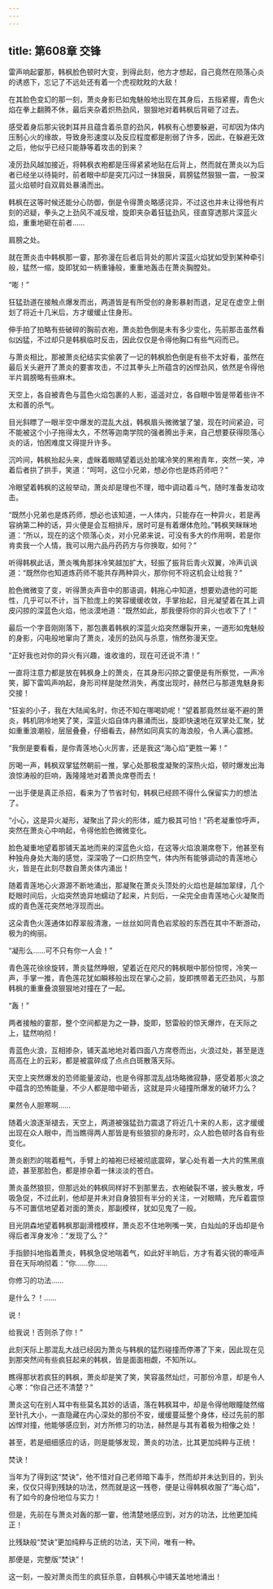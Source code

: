 ```yaml
---
---
---
```

title: 第608章 交锋
---



雷声响起霎那，韩枫脸色顿时大变，到得此刻，他方才想起，自己竟然在陨落心炎的诱惑下，忘记了不远处还有着一个虎视眈眈的大敌！

在其脸色变幻的那一刻，萧炎身影已如鬼魅般地出现在其身后，五指紧握，青色火焰在拳上翻腾不休，最后夹杂着炽热劲风，狠狠地对着韩枫后背砸了过去。

感受着身后那尖锐刺耳并且蕴含着杀意的劲风，韩枫有心想要躲避，可却因为体内压制心火的缘故，导致身形速度以及反应程度都是削弱了许多，因此，在躲避无效之后，他似乎已经只能静等着攻击的到来？

凌厉劲风越加接近，将韩枫衣袍都是压得紧紧地贴在后背上，然而就在萧炎以为后者已经坐以待毙时，前者眼中却是突兀闪过一抹狠戾，肩膀猛然狠狠一震，一股深蓝火焰顿时自双肩处暴涌而出。

韩枫在这等时候还能分心防御，倒是令得萧炎略感诧异，不过这也并未让得他有片刻的迟疑，拳头之上劲风不减反增，旋即夹杂着狂猛劲风，径直穿透那片深蓝火焰，重重地砸在前者……

肩膀之处。

就在萧炎击中韩枫那一霎，那弥漫在后者后背处的那片深蓝火焰犹如受到某种牵引般，猛然一缩，旋即犹如一柄重锤般，重重地轰击在萧炎胸膛处。

“嘭！”

狂猛劲道在接触点爆发而出，两道皆是有所受创的身影暴射而退，足足在虚空上倒划了将近十几米后，方才缓缓止住身形。

伸手拍了拍略有些破碎的胸前衣袍，萧炎脸色倒是未有多少变化，先前那击虽然看似凶猛，不过却只是韩枫临时反击，因此仅仅是令得他胸口有些气闷而已。

与萧炎相比，那被萧炎纪结实实偷袭了一记的韩枫脸色倒是有些不太好看，虽然在最后关头避开了萧炎的要害攻击，不过其拳头上所蕴含的凶悍劲风，依然是令得他半片肩膀略有些麻木。

天空上，各自被青色与蓝色火焰包裹的人影，遥遥对立，各自眼中皆是带着些许不太和善的杀气。

目光斜瞟了一眼半空中爆发的混乱大战，韩枫眉头微微皱了皱，现在时间紧迫，可不能被这个小子拖得太久，不然等迦南学院的强者腾出手来，自己想要获得陨落心炎的话，怕困难度又得提升许多。

沉吟间，韩枫抬起头来，虚眯着眼睛望着远处脸噙冷笑的黑袍青年，突然一笑，冲着后者拱了拱手，笑道：“呵呵，这位小兄弟，想必你也是炼药师吧？”

冷眼望着韩枫的这般举动，萧炎却是理也不理，暗中调动着斗气，随时准备发动攻击。

“既然小兄弟也是炼药师，想必也该知道，一人体内，只能存在一种异火，若是再容纳第二种的话，异火便是会互相排斥，居时可是有着爆体危险。”韩枫笑眯眯地道：“所以，现在的这个陨落心炎，对小兄弟来说，可没有多大的作用啊，若是你肯卖我一个人情，我可以用六品丹药药方与你换取，如何？”

听得韩枫此话，萧炎嘴角那抹冷笑越加扩大，轻振了振背后青火双翼，冷声讥讽道：“既然你也知道炼药师不能共存两种异火，那你何不将这机会让给我？”

脸色微微变了变，听得萧炎声音中的那语调，韩拖心中知道，想要劝退他的可能性，几乎可以不计，当下脸庞上的笑容缓缓收敛，手掌抬起，目光凝望着在其上调皮闪掠的深蓝色火焰，他淡漠地道：“既然如此，那我便将你的异火也收下了！”

最后一个字音刚刚落下，那包裹着韩枫的深蓝火焰突然爆裂开来，一道形如鬼魅般的身影，闪电般地窜向了萧炎，凌厉的劲风与杀意，悄然弥漫天空。

“正好我也对你的异火有兴趣，谁收谁的，现在可还说不清！”

一直将注意力都是放在韩枫身上的萧炎，在其身形闪掠之霎便是有所察觉，一声冷笑，脚下雷鸣声响起，身形司样是陡然消失，再度出现时，赫然已与那道鬼魅身影交接！

“狂妄的小子，我在大陆闻名时，你还不知在哪喝奶呢！”望着那竟然丝毫不避的萧炎，韩机阴冷地笑了笑，深蓝火焰自体内暴涌而出，旋即快速地在双掌处汇聚，犹如重重浪潮般，层层叠叠，仔细看去，赫然如同真实的海浪般，令人满心震撼。

“我倒是要看看，是你青莲地心火厉害，还是我这“海心焰”更胜一筹！”

厉喝一声，韩枫双掌猛然朝前一推，掌心处那极度凝聚的深热火焰，顿时爆发出海浪惊涛般的巨响，轰隆隆地对着萧炎席卷而去！

一出手便是真正杀招，看来为了节省时旬，韩枫已经顾不得什么保留实力的想法了。

“小心，这是异火凝形，凝聚出了异火的形体，威力极其可怕！”药老凝重惊呼声，突然在萧炎心中响起，令得他脸色微微变化。

脸色凝重地望着那铺天盖地而来的深蓝色火焰，在这等火焰浪潮席卷下，他甚至有种独舟身处大海的感觉，深深吸了一口炽热空气，体内所有能够调动的青莲地心火，皆是在此刻尽数自萧炎体内涌出！

随着青莲地心火源源不断地涌出，那凝聚在萧炎头顶处的火焰也是越加翠绿，几个眨眼时间后，火焰突然诡异地蠕动了起来，片刻后，一朵完全由青莲地心火凝聚而成的青色莲花突然地浮现而出。

这朵青色火莲通体如荐翠般清澈，一丝丝如同青色岩浆般的东西在其中不断游动，极为的绚丽。

“凝形么……可不只有你一人会！”

青色莲花徐徐旋转，萧炎猛然睁眼，望着近在咫尺的韩枫眼中那份惊愕，冷笑一声，手掌一推，青色莲花犹如瞬移般出现在掌心之前，旋即携带着无匹劲风，与那韩枫的重重叠浪狠狠地对撞在了一起。

“轰！”

两者接触的霎那，整个空间都是为之一静，旋即，怒雷般的惊天爆炸，在天际之上，猛然响彻！

青蓝色火浪，互相掺杂，铺天盖地地对着四面八方席卷而出，火浪过处，甚至是连高高在上的云彩，都是被震碎成了点点白斑散落天际。

天空上突然爆发的恐师能量波动，也是令得那混乱战场略微寂静，感受着那火浪之中蕴含的恐怖能量，不少人都是暗中砸舌，这就是异火碰撞所爆发的破坏力么？

果然令人胆寒啊……

随着火浪逐渐褪去，天空上，两道被强猛劲力震退了将近几十来的人影，这才缓缓出现在众人眼中，而当瞧得两人那皆是有些狼狈的身形时，众人脸色顿时各自有些变化。

萧炎剧烈的喘着粗气，手臂上的袖袍已经被彻底震碎，掌心处有着一大片的焦黑痕迹，甚至那脸色，都是掺杂着一抹淡淡的苍白。

萧炎虽然狼狈，但那远处的韩枫同样好不到那里去，衣袍破裂不堪，披头散发，呼吸急促，不过此刹，他却是并未对自身狼狈有半分的关注，一对眼睛，充斥着震惊与不可置信地望着对面的萧炎，那副模样，犹如见鬼了一般。

目光阴森地望着韩枫那副滑稽模样，萧炎忍不住地咧嘴一笑，白灿灿的牙齿却是令得后者浑身发冷：“发现了么？”

手指颤抖地指着萧炎，韩枫急促地喘着气，如此好半晌后，方才有着尖锐的嘶哑声音在天际响彻着：“你……你……

你修习的功法……

是什么？！……

说！

给我说！否则杀了你！”

此刻天际上那混乱大战已经因为萧炎与韩枫的猛烈碰撞而停滞了下来，因此现在见到那突然间有些疯狂起来的韩枫，皆是面面相觑，不知所以。

瞧得那状若疯狂的韩枫，萧炎却是笑了笑，笑容虽然灿烂，可那份冷意，却是令人心寒：“你自己还不清楚？”

萧炎这句在别人耳中有些莫名其妙的话语，落在韩枫耳中，却是令得他眼瞳陡然缩至针孔大小，一直隐藏在内心深处的那份不安，缓缓蔓延整个身体，经过先前的那凶悍对撞，他能够感应到，对方所修习的功法，赫然是与其有着极为相像之处！

甚至，若是细细感应的话，则是能够发现，萧炎的功法，比其更加纯粹与正统！

焚诀！

当年为了得到这“焚诀”，他不惜对自己老师暗下毒手，然而却并未达到目的，到头来，仅仅只得到残缺的功法，然而就是这一残卷，便是让得韩枫收服了“海心焰”，有了如今的身份地位与实力！

但是，先前在与萧炎对轰的那一霎，他清楚地感应到，对方的功法，比他更加纯正！

比残缺般“焚诀”更加纯粹与正统的功法，天下间，唯有一种。

那便是，完整版“焚诀”！

这一刻，一股对萧炎而生的疯狂杀意，自韩枫心中铺天盖地地涌出！